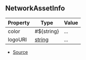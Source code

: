 ## NetworkAssetInfo

| Property | Type | Value |
| ----------- | ----------- | ----------- |
| color | #\$\{string} | ... |
| logoURI | [string](https://developer.mozilla.org/en-US/docs/Web/JavaScript/Reference/Global_Objects/String) | ... |


- [Source](https://github.com/superfluid-finance/widget/blob/28c3a53/packages/widget/src/core/NetworkAssets/types.ts#L5)